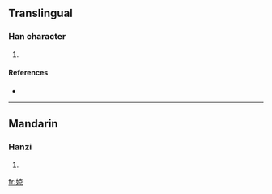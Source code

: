 ==Translingual==

===Han character===
{{Han char|rn=38|rad=女|as=07|sn=10|four=|canj=女十口山 (VJRU)}}

# {{defn|Han|sort=女07}}

====References====
* {{Han ref|kx=0262.100|dkj=06298|hdz=21049.140|uh=5A14|ud=23060}}

----

==Mandarin==

===Hanzi===
{{cmn-hanzi|pin=[[kè]] ([[ke4]])|wg=k'o<sup>4</sup>}}

# {{defn|Mandarin}}

[[fr:娔]]